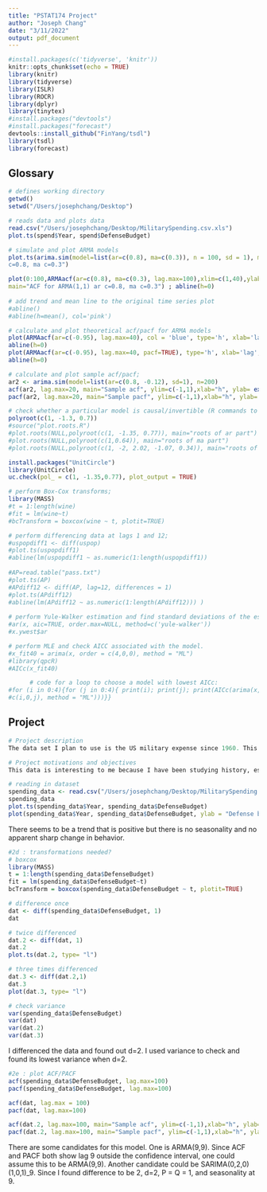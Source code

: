 ```yaml
---
title: "PSTAT174 Project"
author: "Joseph Chang"
date: "3/11/2022"
output: pdf_document
---
```


```r
#install.packages(c('tidyverse', 'knitr'))
knitr::opts_chunk$set(echo = TRUE)
library(knitr)
library(tidyverse) 
library(ISLR) 
library(ROCR)
library(dplyr)
library(tinytex)
#install.packages("devtools")
#install.packages("forecast")
devtools::install_github("FinYang/tsdl")
library(tsdl)
library(forecast)
```

## Glossary
```r
# defines working directory
getwd()
setwd("/Users/josephchang/Desktop")

# reads data and plots data
read.csv("/Users/josephchang/Desktop/MilitarySpending.csv.xls")
plot.ts(spend$Year, spend$DefenseBudget)

# simulate and plot ARMA models
plot.ts(arima.sim(model=list(ar=c(0.8), ma=c(0.3)), n = 100, sd = 1), main="ARMA(1,1), ar
c=0.8, ma c=0.3")

plot(0:100,ARMAacf(ar=c(0.8), ma=c(0.3), lag.max=100),xlim=c(1,40),ylab="r",type="h",
main="ACF for ARMA(1,1) ar c=0.8, ma c=0.3") ; abline(h=0)
    
# add trend and mean line to the original time series plot
#abline()
#abline(h=mean(), col='pink')

# calculate and plot theoretical acf/pacf for ARMA models
plot(ARMAacf(ar=c(-0.95), lag.max=40), col = 'blue', type='h', xlab='lag', ylim=c(-0.8,1))
abline(h=0)
plot(ARMAacf(ar=c(-0.95), lag.max=40, pacf=TRUE), type='h', xlab='lag', ylim=c(-0.8,1))
abline(h=0)

# calculate and plot sample acf/pacf;
ar2 <- arima.sim(model=list(ar=c(0.8, -0.12), sd=1), n=200)
acf(ar2, lag.max=20, main="Sample acf", ylim=c(-1,1),xlab="h", ylab= expression(hat(rho)[X](h)))
pacf(ar2, lag.max=20, main="Sample pacf", ylim=c(-1,1),xlab="h", ylab= expression(hat(rho)[X](h)))

# check whether a particular model is causal/invertible (R commands to find and plot roots of polynomials)
polyroot(c(1, -1.3, 0.7))
#source("plot.roots.R")
#plot.roots(NULL,polyroot(c(1, -1.35, 0.77)), main="roots of ar part")
#plot.roots(NULL,polyroot(c(1,0.64)), main="roots of ma part")
#plot.roots(NULL,polyroot(c(1, -2, 2.02, -1.07, 0.34)), main="roots of ar part") 

install.packages("UnitCircle")
library(UnitCircle)
uc.check(pol_ = c(1, -1.35,0.77), plot_output = TRUE)

# perform Box-Cox transforms;
library(MASS)
#t = 1:length(wine)
#fit = lm(wine~t)
#bcTransform = boxcox(wine ~ t, plotit=TRUE)

# perform differencing data at lags 1 and 12;
#uspopdiff1 <- diff(uspop)
#plot.ts(uspopdiff1)
#abline(lm(uspopdiff1 ~ as.numeric(1:length(uspopdiff1))
          
#AP=read.table("pass.txt")
#plot.ts(AP)
#APdiff12 <- diff(AP, lag=12, differences = 1)
#plot.ts(APdiff12)
#abline(lm(APdiff12 ~ as.numeric(1:length(APdiff12))) )
          
# perform Yule-Walker estimation and find standard deviations of the estimates.
#ar(x, aic=TRUE, order.max=NULL, method=c('yule-walker'))
#x.ywest$ar

# perform MLE and check AICC associated with the model.
#x_fit40 = arima(x, order = c(4,0,0), method = "ML")
#library(qpcR)
#AICc(x_fit40)

      # code for a loop to choose a model with lowest AICc:
#for (i in 0:4){for (j in 0:4){ print(i); print(j); print(AICc(arima(x, order = 
#c(i,0,j), method = "ML")))}}


```

## Project
```r
# Project description 
The data set I plan to use is the US military expense since 1960. This is money that the US military has used for the defense budget. Although the dataset has two other columns with population of U.S. and GDP, I think the defense budget is more interesting. The GDP and population follow a constant, linear relationship.

# Project motivations and objectives
This data is interesting to me because I have been studying history, especially US history and the wars it has fought or participated in. This data gives me an idea how much the US government spent during the wars and also in the present day. I plan to address the prediction of the defense budget in the next few years (forecasting).

# reading in dataset
spending_data <- read.csv("/Users/josephchang/Desktop/MilitarySpending.csv.xls")
spending_data
plot.ts(spending_data$Year, spending_data$DefenseBudget)
plot(spending_data$Year, spending_data$DefenseBudget, ylab = "Defense budget (in US billion)", xlab = "year", type="l")
```
There seems to be a trend that is positive but there is no seasonality and no apparent sharp change in behavior.

```r
#2d : transformations needed?
# boxcox
library(MASS)
t = 1:length(spending_data$DefenseBudget)
fit = lm(spending_data$DefenseBudget~t)
bcTransform = boxcox(spending_data$DefenseBudget ~ t, plotit=TRUE)

# difference once
dat <- diff(spending_data$DefenseBudget, 1)
dat

# twice differenced
dat.2 <- diff(dat, 1)
dat.2
plot.ts(dat.2, type= "l")

# three times differenced
dat.3 <- diff(dat.2,1)
dat.3
plot(dat.3, type= "l")

# check variance
var(spending_data$DefenseBudget)
var(dat)
var(dat.2)
var(dat.3)
```
I differenced the data and found out d=2. I used variance to check and found its lowest variance when d=2.

```r
#2e : plot ACF/PACF
acf(spending_data$DefenseBudget, lag.max=100)
pacf(spending_data$DefenseBudget, lag.max=100)

acf(dat, lag.max = 100)
pacf(dat, lag.max=100)

acf(dat.2, lag.max=100, main="Sample acf", ylim=c(-1,1),xlab="h", ylab= expression(hat(rho)[X](h)))
pacf(dat.2, lag.max=100, main="Sample pacf", ylim=c(-1,1),xlab="h", ylab= expression(hat(rho)[X](h)))
```
There are some candidates for this model. One is ARMA(9,9). Since ACF and PACF both show lag 9 outside the confidence interval, one could assume this to be ARMA(9,9). Another candidate could be SARIMA(0,2,0)(1,0,1)_9. Since I found difference to be 2, d=2, P = Q = 1, and seasonality at 9. 

